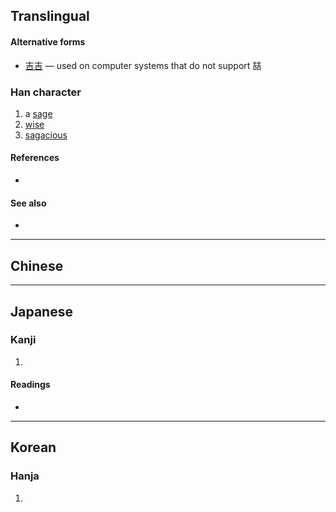 {{character info/new}}
{{also|吉}}
==Translingual==

====Alternative forms====
* {{qualifier|non-standard}} [[吉吉]] &mdash; used on computer systems that do not support 喆

===Han character===
{{Han char|rn=30|rad=口|as=09|sn=12|four=|canj=GRGR|ids=⿰吉吉}}

# a [[sage]]
# [[wise]]
# [[sagacious]]

====References====
* {{Han ref|kx=0197.260|dkj=03908|dj=0419.040|hdz=10648.110|uh=5586|ud=21894}}

====See also====
* {{projectlink|wikipedia|Naming laws in the People's Republic of China#Notable cases}}

----

==Chinese==
{{Han etym}}
{{zh-see|哲|v}}

----

==Japanese==

===Kanji===
{{ja-kanji|grade=|rs=口09}}

# {{defn|lang=ja|sort=口09}}

====Readings====
* {{ja-readings|on=[[てつ]] (tetsu)|kun=}}

----

==Korean==

===Hanja===
{{ko-hanja|hangeul=철|rv=cheol|mr=ch'ŏl}}

# {{defn|lang=ko|sort=口09}}